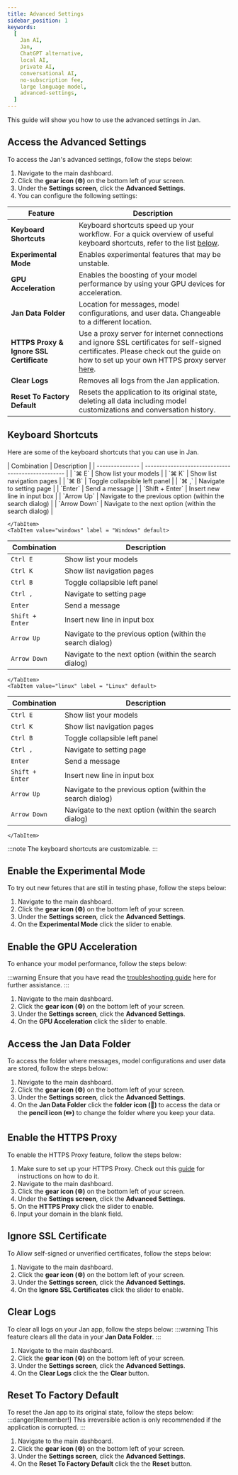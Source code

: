 ```yaml
---
title: Advanced Settings
sidebar_position: 1
keywords:
  [
    Jan AI,
    Jan,
    ChatGPT alternative,
    local AI,
    private AI,
    conversational AI,
    no-subscription fee,
    large language model,
    advanced-settings,
  ]
---
```



This guide will show you how to use the advanced settings in Jan.

## Access the Advanced Settings
To access the Jan's advanced settings, follow the steps below:
1. Navigate to the main dashboard.
2. Click the **gear icon (⚙️)** on the bottom left of your screen.
3. Under the **Settings screen**, click the **Advanced Settings**.
4. You can configure the following settings:

| Feature                   | Description                                                                                                           |
|---------------------------|-----------------------------------------------------------------------------------------------------------------------|
| **Keyboard Shortcuts**    | Keyboard shortcuts speed up your workflow. For a quick overview of useful keyboard shortcuts, refer to the list [below](advanced-settings.mdx#keyboard-shortcuts).                                                                          |
| **Experimental Mode**     | Enables experimental features that may be unstable.                                                                   |
| **GPU Acceleration**     | Enables the boosting of your model performance by using your GPU devices for acceleration.                                                                   |
| **Jan Data Folder**       | Location for messages, model configurations, and user data. Changeable to a different location.                       |
| **HTTPS Proxy & Ignore SSL Certificate** | Use a proxy server for internet connections and ignore SSL certificates for self-signed certificates.   Please check out the guide on how to set up your own HTTPS proxy server [here](http-proxy.mdx).               |
| **Clear Logs**            | Removes all logs from the Jan application.                                                                            |
| **Reset To Factory Default** | Resets the application to its original state, deleting all data including model customizations and conversation history. |



## Keyboard Shortcuts

Here are some of the keyboard shortcuts that you can use in Jan.

<Tabs>
    <TabItem value="mac" label = "Mac" default>
| Combination     | Description                                        |
| --------------- | -------------------------------------------------- |
| `⌘ E`           | Show list your models                              |
| `⌘ K`           | Show list navigation pages                         |
| `⌘ B`           | Toggle collapsible left panel                      |
| `⌘ ,`           | Navigate to setting page                           |
| `Enter`         | Send a message                                     |
| `Shift + Enter` | Insert new line in input box                       |
| `Arrow Up`      | Navigate to the previous option (within the search dialog) |
| `Arrow Down`    | Navigate to the next option (within the search dialog)     |

    </TabItem>
    <TabItem value="windows" label = "Windows" default>
| Combination     | Description                                        |
| --------------- | -------------------------------------------------- |
| `Ctrl E`        | Show list your models                              |
| `Ctrl K`        | Show list navigation pages                         |
| `Ctrl B`        | Toggle collapsible left panel                      |
| `Ctrl ,`        | Navigate to setting page                           |
| `Enter`         | Send a message                                     |
| `Shift + Enter` | Insert new line in input box                       |
| `Arrow Up`      | Navigate to the previous option (within the search dialog) |
| `Arrow Down`    | Navigate to the next option (within the search dialog)     |

    </TabItem>
    <TabItem value="linux" label = "Linux" default>
| Combination     | Description                                        |
| --------------- | -------------------------------------------------- |
| `Ctrl E`        | Show list your models                              |
| `Ctrl K`        | Show list navigation pages                         |
| `Ctrl B`        | Toggle collapsible left panel                      |
| `Ctrl ,`        | Navigate to setting page                           |
| `Enter`         | Send a message                                     |
| `Shift + Enter` | Insert new line in input box                       |
| `Arrow Up`      | Navigate to the previous option (within the search dialog) |
| `Arrow Down`    | Navigate to the next option (within the search dialog)     |

    </TabItem>
</Tabs>
:::note
The keyboard shortcuts are customizable.
:::

## Enable the Experimental Mode
To try out new fetures that are still in testing phase, follow the steps below:
1. Navigate to the main dashboard.
2. Click the **gear icon (⚙️)** on the bottom left of your screen.
3. Under the **Settings screen**, click the **Advanced Settings**.
4. On the **Experimental Mode** click the slider to enable.

## Enable the GPU Acceleration
To enhance your model performance, follow the steps below:

:::warning
Ensure that you have read the [troubleshooting guide](/docs/guides/common-error/not-using-gpu.mdx) here for further assistance.
:::
1. Navigate to the main dashboard.
2. Click the **gear icon (⚙️)** on the bottom left of your screen.
3. Under the **Settings screen**, click the **Advanced Settings**.
4. On the **GPU Acceleration** click the slider to enable.

## Access the Jan Data Folder
To access the folder where messages, model configurations and user data are stored, follow the steps below:
1. Navigate to the main dashboard.
2. Click the **gear icon (⚙️)** on the bottom left of your screen.
3. Under the **Settings screen**, click the **Advanced Settings**.
4. On the **Jan Data Folder** click the **folder icon (📂)** to access the data or the **pencil icon (✏️)** to change the folder where you keep your data.

## Enable the HTTPS Proxy
To enable the HTTPS Proxy feature, follow the steps below:
1. Make sure to set up your HTTPS Proxy. Check out this [guide](http-proxy.mdx) for instructions on how to do it.
2. Navigate to the main dashboard.
3. Click the **gear icon (⚙️)** on the bottom left of your screen.
4. Under the **Settings screen**, click the **Advanced Settings**.
5. On the **HTTPS Proxy** click the slider to enable.
6. Input your domain in the blank field.

## Ignore SSL Certificate
To Allow self-signed or unverified certificates, follow the steps below:
1. Navigate to the main dashboard.
2. Click the **gear icon (⚙️)** on the bottom left of your screen.
3. Under the **Settings screen**, click the **Advanced Settings**.
4. On the **Ignore SSL Certificates** click the slider to enable.

## Clear Logs
To clear all logs on your Jan app, follow the steps below:
:::warning
This feature clears all the data in your **Jan Data Folder**.
:::
1. Navigate to the main dashboard.
2. Click the **gear icon (⚙️)** on the bottom left of your screen.
3. Under the **Settings screen**, click the **Advanced Settings**.
4. On the **Clear Logs** click the the **Clear** button.

## Reset To Factory Default
To reset the Jan app to its original state, follow the steps below:
:::danger[Remember!]
This irreversible action is only recommended if the application is corrupted.
:::
1. Navigate to the main dashboard.
2. Click the **gear icon (⚙️)** on the bottom left of your screen.
3. Under the **Settings screen**, click the **Advanced Settings**.
4. On the **Reset To Factory Default** click the the **Reset** button.